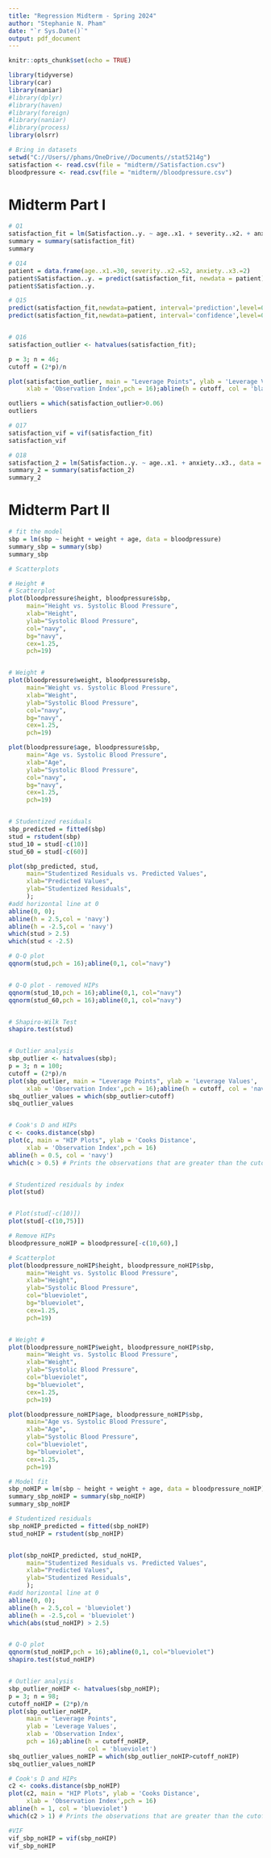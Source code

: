 ```yaml
---
title: "Regression Midterm - Spring 2024"
author: "Stephanie N. Pham"
date: "`r Sys.Date()`"
output: pdf_document
---
```


```r
knitr::opts_chunk$set(echo = TRUE)

library(tidyverse)
library(car)
library(naniar)
#library(dplyr)
#library(haven)
#library(foreign)
#library(naniar)
#library(process)
library(olsrr)

# Bring in datasets
setwd("C://Users//phams/OneDrive//Documents//stat5214g")
satisfaction <- read.csv(file = "midterm//Satisfaction.csv")
bloodpressure <- read.csv(file = "midterm//bloodpressure.csv") 

```

# Midterm Part I
```r
# Q1
satisfaction_fit = lm(Satisfaction..y. ~ age..x1. + severity..x2. + anxiety..x3., data = satisfaction)
summary = summary(satisfaction_fit)
summary

# Q14
patient = data.frame(age..x1.=30, severity..x2.=52, anxiety..x3.=2)
patient$Satisfaction..y. = predict(satisfaction_fit, newdata = patient)
patient$Satisfaction..y.

# Q15
predict(satisfaction_fit,newdata=patient, interval='prediction',level=0.95) # Prediction Intervals
predict(satisfaction_fit,newdata=patient, interval='confidence',level=0.95) # Confidence  Intervals


# Q16
satisfaction_outlier <- hatvalues(satisfaction_fit);

p = 3; n = 46;
cutoff = (2*p)/n

plot(satisfaction_outlier, main = "Leverage Points", ylab = 'Leverage Values',
     xlab = 'Observation Index',pch = 16);abline(h = cutoff, col = 'black')

outliers = which(satisfaction_outlier>0.06)
outliers

# Q17
satisfaction_vif = vif(satisfaction_fit)
satisfaction_vif

# Q18
satisfaction_2 = lm(Satisfaction..y. ~ age..x1. + anxiety..x3., data = satisfaction)
summary_2 = summary(satisfaction_2)
summary_2
```

#   Midterm Part II
```r
# fit the model
sbp = lm(sbp ~ height + weight + age, data = bloodpressure)
summary_sbp = summary(sbp)
summary_sbp

# Scatterplots

# Height #
# Scatterplot
plot(bloodpressure$height, bloodpressure$sbp,
     main="Height vs. Systolic Blood Pressure",
     xlab="Height",
     ylab="Systolic Blood Pressure",
     col="navy",
     bg="navy",
     cex=1.25, 
     pch=19)


# Weight #
plot(bloodpressure$weight, bloodpressure$sbp,
     main="Weight vs. Systolic Blood Pressure",
     xlab="Weight",
     ylab="Systolic Blood Pressure",
     col="navy",
     bg="navy",
     cex=1.25, 
     pch=19)

plot(bloodpressure$age, bloodpressure$sbp,
     main="Age vs. Systolic Blood Pressure",
     xlab="Age",
     ylab="Systolic Blood Pressure",
     col="navy",
     bg="navy",
     cex=1.25, 
     pch=19)


# Studentized residuals
sbp_predicted = fitted(sbp)
stud = rstudent(sbp)
stud_10 = stud[-c(10)]
stud_60 = stud[-c(60)]

plot(sbp_predicted, stud,
     main="Studentized Residuals vs. Predicted Values", 
     xlab="Predicted Values", 
     ylab="Studentized Residuals",
     );
#add horizontal line at 0
abline(0, 0);
abline(h = 2.5,col = 'navy')
abline(h = -2.5,col = 'navy')
which(stud > 2.5)
which(stud < -2.5)

# Q-Q plot
qqnorm(stud,pch = 16);abline(0,1, col="navy")


# Q-Q plot - removed HIPs
qqnorm(stud_10,pch = 16);abline(0,1, col="navy")
qqnorm(stud_60,pch = 16);abline(0,1, col="navy")


# Shapiro-Wilk Test
shapiro.test(stud)


# Outlier analysis
sbp_outlier <- hatvalues(sbp);
p = 3; n = 100;
cutoff = (2*p)/n
plot(sbp_outlier, main = "Leverage Points", ylab = 'Leverage Values',
     xlab = 'Observation Index',pch = 16);abline(h = cutoff, col = 'navy')
sbq_outlier_values = which(sbp_outlier>cutoff)
sbq_outlier_values


# Cook's D and HIPs
c <- cooks.distance(sbp)
plot(c, main = "HIP Plots", ylab = 'Cooks Distance',
     xlab = 'Observation Index',pch = 16)
abline(h = 0.5, col = 'navy')
which(c > 0.5) # Prints the observations that are greater than the cutoff.


# Studentized residuals by index
plot(stud)


# Plot(stud[-c(10)])
plot(stud[-c(10,75)])

```


```r
# Remove HIPs
bloodpressure_noHIP = bloodpressure[-c(10,60),]

# Scatterplot
plot(bloodpressure_noHIP$height, bloodpressure_noHIP$sbp,
     main="Height vs. Systolic Blood Pressure",
     xlab="Height",
     ylab="Systolic Blood Pressure",
     col="blueviolet",
     bg="blueviolet",
     cex=1.25, 
     pch=19)


# Weight #
plot(bloodpressure_noHIP$weight, bloodpressure_noHIP$sbp,
     main="Weight vs. Systolic Blood Pressure",
     xlab="Weight",
     ylab="Systolic Blood Pressure",
     col="blueviolet",
     bg="blueviolet",
     cex=1.25, 
     pch=19)

plot(bloodpressure_noHIP$age, bloodpressure_noHIP$sbp,
     main="Age vs. Systolic Blood Pressure",
     xlab="Age",
     ylab="Systolic Blood Pressure",
     col="blueviolet",
     bg="blueviolet",
     cex=1.25, 
     pch=19)

# Model fit
sbp_noHIP = lm(sbp ~ height + weight + age, data = bloodpressure_noHIP)
summary_sbp_noHIP = summary(sbp_noHIP)
summary_sbp_noHIP

# Studentized residuals
sbp_noHIP_predicted = fitted(sbp_noHIP)
stud_noHIP = rstudent(sbp_noHIP)


plot(sbp_noHIP_predicted, stud_noHIP,
     main="Studentized Residuals vs. Predicted Values", 
     xlab="Predicted Values", 
     ylab="Studentized Residuals",
     );
#add horizontal line at 0
abline(0, 0);
abline(h = 2.5,col = 'blueviolet')
abline(h = -2.5,col = 'blueviolet')
which(abs(stud_noHIP) > 2.5)


# Q-Q plot
qqnorm(stud_noHIP,pch = 16);abline(0,1, col="blueviolet")
shapiro.test(stud_noHIP)


# Outlier analysis
sbp_outlier_noHIP <- hatvalues(sbp_noHIP);
p = 3; n = 98;
cutoff_noHIP = (2*p)/n
plot(sbp_outlier_noHIP, 
     main = "Leverage Points", 
     ylab = 'Leverage Values',
     xlab = 'Observation Index',
     pch = 16);abline(h = cutoff_noHIP, 
                      col = 'blueviolet')
sbq_outlier_values_noHIP = which(sbp_outlier_noHIP>cutoff_noHIP)
sbq_outlier_values_noHIP

# Cook's D and HIPs
c2 <- cooks.distance(sbp_noHIP)
plot(c2, main = "HIP Plots", ylab = 'Cooks Distance',
     xlab = 'Observation Index',pch = 16)
abline(h = 1, col = 'blueviolet')
which(c2 > 1) # Prints the observations that are greater than the cutoff.

#VIF
vif_sbp_noHIP = vif(sbp_noHIP)
vif_sbp_noHIP

```


```r

```